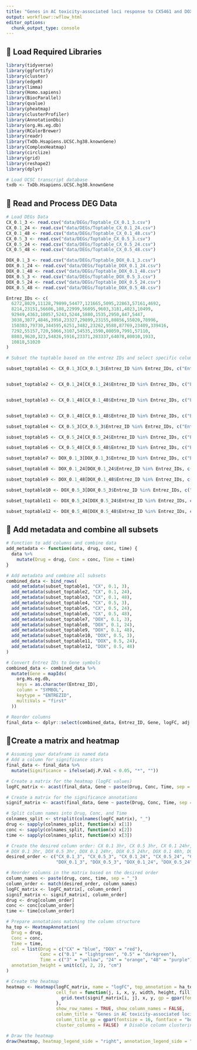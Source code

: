 ```yaml
---
title: "Genes in AC toxicity-associated loci response to CX5461 and DOX"
output: workflowr::wflow_html
editor_options:
  chunk_output_type: console
---
```


## **📌 Load Required Libraries**
```r
library(tidyverse) 
library(ggfortify)
library(cluster)
library(edgeR)
library(limma)
library(Homo.sapiens)
library(BiocParallel)
library(qvalue)
library(pheatmap)
library(clusterProfiler)
library(AnnotationDbi)
library(org.Hs.eg.db)
library(RColorBrewer)
library(readr)
library(TxDb.Hsapiens.UCSC.hg38.knownGene)
library(ComplexHeatmap)
library(circlize)
library(grid)
library(reshape2)
library(dplyr)

# Load UCSC transcript database
txdb <- TxDb.Hsapiens.UCSC.hg38.knownGene
```

## **📌 Read and Process DEG Data**
```r
# Load DEGs Data
CX_0.1_3 <- read.csv("data/DEGs/Toptable_CX_0.1_3.csv")
CX_0.1_24 <- read.csv("data/DEGs/Toptable_CX_0.1_24.csv")
CX_0.1_48 <- read.csv("data/DEGs/Toptable_CX_0.1_48.csv")
CX_0.5_3 <- read.csv("data/DEGs/Toptable_CX_0.5_3.csv")
CX_0.5_24 <- read.csv("data/DEGs/Toptable_CX_0.5_24.csv")
CX_0.5_48 <- read.csv("data/DEGs/Toptable_CX_0.5_48.csv")

DOX_0.1_3 <- read.csv("data/DEGs/Toptable_DOX_0.1_3.csv")
DOX_0.1_24 <- read.csv("data/DEGs/Toptable_DOX_0.1_24.csv")
DOX_0.1_48 <- read.csv("data/DEGs/Toptable_DOX_0.1_48.csv")
DOX_0.5_3 <- read.csv("data/DEGs/Toptable_DOX_0.5_3.csv")
DOX_0.5_24 <- read.csv("data/DEGs/Toptable_DOX_0.5_24.csv")
DOX_0.5_48 <- read.csv("data/DEGs/Toptable_DOX_0.5_48.csv")

Entrez_IDs <- c(
  6272,8029,11128,79899,54477,121665,5095,22863,57161,4692,
  8214,23151,56606,108,22999,56895,9603,3181,4023,10499,
  92949,4363,10057,5243,5244,5880,1535,2950,847,5447,
  3038,3077,4846,3958,23327,29899,23155,80856,55020,78996,
  150383,79730,344595,6251,3482,23262,9588,87769,23409,339416,
  7292,55157,720,5066,3107,54535,1590,80059,7991,57110,
  8803,9620,323,54826,5916,23371,283337,64078,80010,1933,
  10818,51020
)

# Subset the toptable based on the entrez IDs and select specific columns

subset_toptable1 <- CX_0.1_3[CX_0.1_3$Entrez_ID %in% Entrez_IDs, c("Entrez_ID", "logFC", "adj.P.Val")]


subset_toptable2 <- CX_0.1_24[CX_0.1_24$Entrez_ID %in% Entrez_IDs, c("Entrez_ID", "logFC", "adj.P.Val")]


subset_toptable3 <- CX_0.1_48[CX_0.1_48$Entrez_ID %in% Entrez_IDs, c("Entrez_ID", "logFC", "adj.P.Val")]


subset_toptable3 <- CX_0.1_48[CX_0.1_48$Entrez_ID %in% Entrez_IDs, c("Entrez_ID", "logFC", "adj.P.Val")]

subset_toptable4 <- CX_0.5_3[CX_0.5_3$Entrez_ID %in% Entrez_IDs, c("Entrez_ID", "logFC", "adj.P.Val")]

subset_toptable5 <- CX_0.5_24[CX_0.5_24$Entrez_ID %in% Entrez_IDs, c("Entrez_ID", "logFC", "adj.P.Val")]

subset_toptable6 <- CX_0.5_48[CX_0.5_48$Entrez_ID %in% Entrez_IDs, c("Entrez_ID", "logFC", "adj.P.Val")]

subset_toptable7 <- DOX_0.1_3[DOX_0.1_3$Entrez_ID %in% Entrez_IDs, c("Entrez_ID", "logFC", "adj.P.Val")]

subset_toptable8 <- DOX_0.1_24[DOX_0.1_24$Entrez_ID %in% Entrez_IDs, c("Entrez_ID", "logFC", "adj.P.Val")]

subset_toptable9 <- DOX_0.1_48[DOX_0.1_48$Entrez_ID %in% Entrez_IDs, c("Entrez_ID", "logFC", "adj.P.Val")]

subset_toptable10 <- DOX_0.5_3[DOX_0.5_3$Entrez_ID %in% Entrez_IDs, c("Entrez_ID", "logFC", "adj.P.Val")]

subset_toptable11 <- DOX_0.5_24[DOX_0.5_24$Entrez_ID %in% Entrez_IDs, c("Entrez_ID", "logFC", "adj.P.Val")]

subset_toptable12 <- DOX_0.5_48[DOX_0.5_48$Entrez_ID %in% Entrez_IDs, c("Entrez_ID", "logFC", "adj.P.Val")]
```

## **📌 Add metadata and combine all subsets**
```r
# Function to add columns and combine data
add_metadata <- function(data, drug, conc, time) {
  data %>%
    mutate(Drug = drug, Conc = conc, Time = time)
}

# Add metadata and combine all subsets
combined_data <- bind_rows(
  add_metadata(subset_toptable1, "CX", 0.1, 3),
  add_metadata(subset_toptable2, "CX", 0.1, 24),
  add_metadata(subset_toptable3, "CX", 0.1, 48),
  add_metadata(subset_toptable4, "CX", 0.5, 3),
  add_metadata(subset_toptable5, "CX", 0.5, 24),
  add_metadata(subset_toptable6, "CX", 0.5, 48),
  add_metadata(subset_toptable7, "DOX", 0.1, 3),
  add_metadata(subset_toptable8, "DOX", 0.1, 24),
  add_metadata(subset_toptable9, "DOX", 0.1, 48),
  add_metadata(subset_toptable10, "DOX", 0.5, 3),
  add_metadata(subset_toptable11, "DOX", 0.5, 24),
  add_metadata(subset_toptable12, "DOX", 0.5, 48)
)

# Convert Entrez IDs to Gene symbols
combined_data <- combined_data %>%
  mutate(Gene = mapIds(
    org.Hs.eg.db,
    keys = as.character(Entrez_ID),
    column = "SYMBOL",
    keytype = "ENTREZID",
    multiVals = "first"
  ))

# Reorder columns
final_data <- dplyr::select(combined_data, Entrez_ID, Gene, logFC, adj.P.Val, Drug, Conc, Time)
```


## **📌Create a matrix and heatmap**
```r
# Assuming your dataframe is named data
# Add a column for significance stars
final_data <- final_data %>%
  mutate(Significance = ifelse(adj.P.Val < 0.05, "*", ""))

# Create a matrix for the heatmap (logFC values)
logFC_matrix <- acast(final_data, Gene ~ paste(Drug, Conc, Time, sep = "_"), value.var = "logFC")

# Create a matrix for the significance annotations
signif_matrix <- acast(final_data, Gene ~ paste(Drug, Conc, Time, sep = "_"), value.var = "Significance")

# Split column names into Drug, Conc, and Time
colnames_split <- strsplit(colnames(logFC_matrix), "_")
drug <- sapply(colnames_split, function(x) x[1])
conc <- sapply(colnames_split, function(x) x[2])
time <- sapply(colnames_split, function(x) x[3])

# Create the desired column order: CX 0.1 3hr, CX 0.5 3hr, CX 0.1 24hr, CX 0.5 24hr, CX 0.1 48h, CX 0.5 48h,
# DOX 0.1 3hr, DOX 0.5 3hr, DOX 0.1 24hr, DOX 0.5 24hr, DOX 0.1 48h, DOX 0.5 48h
desired_order <- c("CX_0.1_3", "CX_0.5_3", "CX_0.1_24", "CX_0.5_24", "CX_0.1_48", "CX_0.5_48",
                   "DOX_0.1_3", "DOX_0.5_3", "DOX_0.1_24", "DOX_0.5_24", "DOX_0.1_48", "DOX_0.5_48")

# Reorder columns in the matrix based on the desired order
column_names <- paste(drug, conc, time, sep = "_")
column_order <- match(desired_order, column_names)
logFC_matrix <- logFC_matrix[, column_order]
signif_matrix <- signif_matrix[, column_order]
drug <- drug[column_order]
conc <- conc[column_order]
time <- time[column_order]

# Prepare annotations matching the column structure
ha_top <- HeatmapAnnotation(
  Drug = drug,
  Conc = conc,
  Time = time,
  col = list(Drug = c("CX" = "blue", "DOX" = "red"),
             Conc = c("0.1" = "lightgreen", "0.5" = "darkgreen"),
             Time = c("3" = "yellow", "24" = "orange", "48" = "purple")),
  annotation_height = unit(c(2, 2, 2), "cm")
)

# Create the heatmap
heatmap <- Heatmap(logFC_matrix, name = "logFC", top_annotation = ha_top,
                   cell_fun = function(j, i, x, y, width, height, fill) {
                     grid.text(signif_matrix[i, j], x, y, gp = gpar(fontsize = 10))
                   },
                   show_row_names = TRUE, show_column_names = FALSE,
                   column_title = "Genes in AC toxicity-associated loci response to CX5461 and DOX",
                   column_title_gp = gpar(fontsize = 16, fontface = "bold"),
                   cluster_columns = FALSE)  # Disable column clustering

# Draw the heatmap
draw(heatmap, heatmap_legend_side = "right", annotation_legend_side = "right")
```
